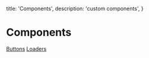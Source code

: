 
  title: 'Components',
  description:
    'custom components',
}


# Components 

[Buttons](/components/buttons)
[Loaders](/components/loaders)